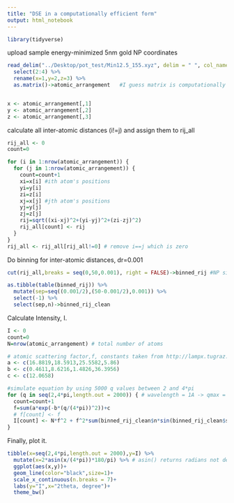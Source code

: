 ---
title: "DSE in a computationally efficient form"
output: html_notebook
---

```{r}
library(tidyverse)
```

upload sample energy-minimized 5nm gold NP coordinates

```{r}
read_delim("../Desktop/pot_test/Min12.5_155.xyz", delim = " ", col_names = F, skip = 9) %>% 
  select(2:4) %>% 
  rename(x=1,y=2,z=3) %>% 
  as.matrix()->atomic_arrangement   #I guess matrix is computationally efficient than tibble


x <- atomic_arrangement[,1]
y <- atomic_arrangement[,2]
z <- atomic_arrangement[,3]

```


calculate all inter-atomic distances (i!=j) and assign them to rij_all
```{r}

rij_all <- 0
count=0

for (i in 1:nrow(atomic_arrangement)) {
  for (j in 1:nrow(atomic_arrangement)) {
    count=count+1
    xi=x[i] #ith atom's positions
    yi=y[i]
    zi=z[i]
    xj=x[j] #jth atom's positions
    yj=y[j]
    zj=z[j]
    rij=sqrt((xi-xj)^2+(yi-yj)^2+(zi-zj)^2)
    rij_all[count] <- rij
  }  
}
rij_all <- rij_all[rij_all!=0] # remove i==j which is zero

```


Do binning for inter-atomic distances, dr=0.001
```{r}
cut(rij_all,breaks = seq(0,50,0.001), right = FALSE)->binned_rij #NP size is around 50 Angstrom

as.tibble(table(binned_rij)) %>% 
  mutate(sep=seq((0.001/2),(50-0.001/2),0.001)) %>%
  select(-1) %>% 
  select(sep,n)->binned_rij_clean

```


Calculate Intensity, I.

```{r}

I <- 0
count=0
N=nrow(atomic_arrangement) # total number of atoms

# atomic scattering factor,f, constants taken from http://lampx.tugraz.at/~hadley/ss1/crystaldiffraction/atomicformfactors/formfactors.php
a <- c(16.8819,18.5913,25.5582,5.86)
b <- c(0.4611,8.6216,1.4826,36.3956)
c <- c(12.0658)

#simulate equation by using 5000 q values between 2 and 4*pi
for (q in seq(2,4*pi,length.out = 2000)) { # wavelength = 1A -> qmax = 4*pi
  count=count+1
  f=sum(a*exp(-b*(q/(4*pi))^2))+c
  # f[count] <- f
  I[count] <- N*f^2 + f^2*sum(binned_rij_clean$n*sin(binned_rij_clean$sep*q)/(binned_rij_clean$sep*q),na.rm = TRUE)
}

```

Finally, plot it.
```{r}

tibble(x=seq(2,4*pi,length.out = 2000),y=I) %>% 
  mutate(x=2*asin(x/(4*pi))*180/pi) %>% # asin() returns radians not degree, so, convert it to degree by multiplying 180/pi. In addition,for 2theta, multiply with 2.
  ggplot(aes(x,y))+
  geom_line(color="black",size=1)+
  scale_x_continuous(n.breaks = 7)+
  labs(y="I",x="2theta, degree")+
  theme_bw()

```


























